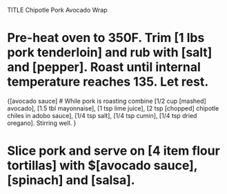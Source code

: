 TITLE Chipotle Pork Avocado Wrap

# Pre-heat oven to 350F. Trim [1 lbs pork tenderloin] and rub with [salt] and [pepper]. Roast until internal temperature reaches 135. Let rest.

{[avocado sauce]
# While pork is roasting combine [1/2 cup [mashed] avocado], [1.5 tbl mayonnaise], [1 tsp lime juice], [2 tsp [chopped] chipotle chiles in adobo sauce], [1/4 tsp salt], [1/4 tsp 
 cumin], [1/4 tsp dried oregano]. Stirring well.
}

# Slice pork and serve on [4 item flour tortillas] with $[avocado sauce], [spinach] and [salsa].
